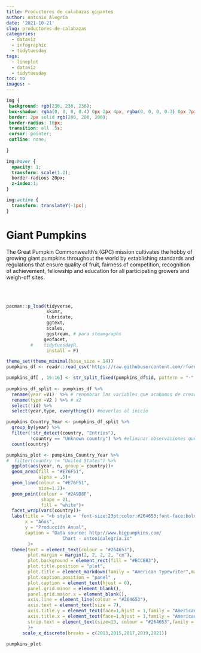 ```yaml
---
title: Productores de calabazas gigantes
author: Antonio Alegría
date: '2021-10-21'
slug: productores-de-calabazas
categories:
  - dataviz
  - infographic
  - tidytuesday
tags:
  - lineplot
  - dataviz
  - tidytuesday
toc: no
images: ~
---
```


```css

img {
 background: rgb(236, 236, 236);
 box-shadow: rgba(0, 0, 0, 0.4) 0px 2px 4px, rgba(0, 0, 0, 0.3) 0px 7px 13px -3px, rgba(0, 0, 0, 0.2) 0px -3px 0px inset;
 border: 2px solid rgb(200, 200, 200);
 border-radius: 10px;
 transition: all .5s;
 cursor: pointer;
 outline: none;
 
}

img:hover {
  opacity: 1;
  transform: scale(1.2);
  border-radious 20px;
  z-index:1;
}

img:active {
  transform: translateY(-1px);
}

```


# Giant Pumpkins

The Great Pumpkin Commonwealth's (GPC) mission cultivates the hobby of growing giant pumpkins throughout the world by establishing standards and regulations that ensure quality of fruit, fairness of competition, recognition of achievement, fellowship and education for all participating growers and weigh-off sites.

<br>
<br>
```r

pacman::p_load(tidyverse,
               skimr,
               lubridate,
               ggtext,
               scales, 
               ggstream, # para steamgraphs
              geofacet,
         #    tidytuesdayR, 
               install = F)

theme_set(theme_minimal(base_size = 14))
pumpkins_df <- readr::read_csv('https://raw.githubusercontent.com/rfordatascience/tidytuesday/master/data/2021/2021-10-19/pumpkins.csv')

pumpkins_df[ , 15:16] <- str_split_fixed(pumpkins_df$id, pattern = "-",2) 
 
pumpkins_df_split <- pumpkins_df %>% 
  rename(year =V1)  %>% # renombrar las variables que acabamos de crear
  rename(type =V2 ) %>% # x2
  select(!id) %>% 
  select(year,type, everything()) #moverlas al inicio

pumpkins_Country_Year <- pumpkins_df_split %>% 
  group_by(year) %>% 
  filter(!str_detect(country, "Entries"), 
         !country == "Unknown country") %>% #eliminar observaciones que contengan Entries
  count(country)

```


```r
pumpkins_plot <- pumpkins_Country_Year %>% 
#  filter(country != "United States") %>% 
  ggplot(aes(year, n, group = country))+
  geom_area(fill = "#E76F51",
            alpha = .5)+
  geom_line(colour = "#E76F51",
            size=1.2)+
  geom_point(colour = "#2A9D8F",  
             shape = 21, 
             fill = "white")+
  facet_wrap(vars(country))+
  labs(title = "<b style = 'font-size:23pt;color:#264653;font-face:bold'>Principales productores de</b> <b style = 'font-size:28pt;color:#E76F51;font-face:bold'>calabazas gigantes a nivel mundial</b>",
       x = "Años",
       y = "Producción Anual",
       caption = "Data source: http://www.bigpumpkins.com/
                     Chart - antonioalegria.io"
        )+
  theme(text = element_text(colour = "#264653"),
        plot.margin = margin(2, 2, 2, 2, "cm"),
        plot.background = element_rect(fill = "#ECCE83"),
        plot.title.position = "plot",
        plot.title = element_markdown(family = "American Typewriter",margin=margin(b=30)),
        plot.caption.position = "panel" ,
        plot.caption = element_text(hjust = 0),
        panel.grid.minor = element_blank(),
        panel.grid.major.x = element_blank(),
        axis.line = element_line(colour = "#264653"),
        axis.text = element_text(size = 7),
        axis.title.y = element_text(face=1,hjust = 1,family = "American Typewriter"),
        axis.title.x = element_text(face=1,hjust = 1,family = "American Typewriter"),
        strip.text = element_text(size=13, colour = "#264653",family = "American Typewriter")
        )+
      scale_x_discrete(breaks = c(2013,2015,2017,2019,2021))

pumpkins_plot
```

<br>
<br>